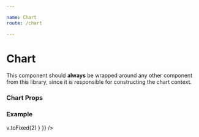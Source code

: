 ```yaml
---

name: Chart
route: /chart

---
```




# Chart

This component should **always** be wrapped around any other component from this library, since it is responsible for constructing the chart context.

### Chart Props

<Props of={Chart} table={true} />

### Example

<Playground>
<Chart
  style={{ height: 200, width: 400 }}
  data={[
    { x: -2, y: 15 },
    { x: -1, y: 10 },
    { x: 0, y: 12 },
    { x: 5, y: 8 },
    { x: 6, y: 12 },
    { x: 7, y: 14 },
    { x: 8, y: 12 },
    { x: 9, y: 13.5 },
    { x: 10, y: 18 },
  ]}
  padding={{ left: 40, bottom: 20, right: 20, top: 20 }}
  xDomain={{ min: -2, max: 10 }}
  yDomain={{ min: -4, max: 20 }}
>
  <VerticalAxis
    tickCount={10}
    theme={{ labels: { formatter: (v) => v.toFixed(2) } }}
  />
  <HorizontalAxis tickCount={3} />
  <Area theme={{ gradient: { from: { color: '#16a085' }, to: { color: '#16a085', opacity: 0.2 } }}} />
  <Line theme={{ stroke: { color: '#16a085', width: 5 } }} />
</Chart>
</Playground>
